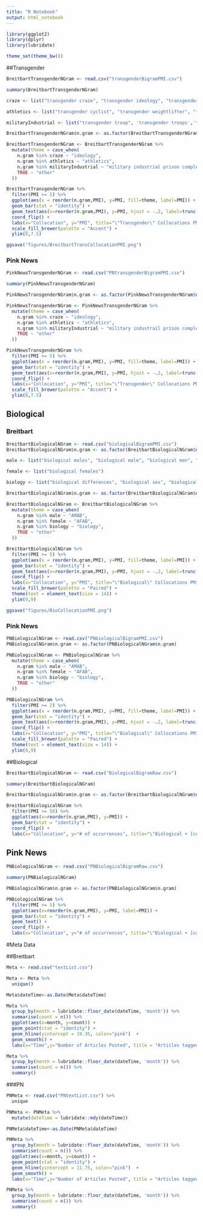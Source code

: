 ```yaml
---
title: "R Notebook"
output: html_notebook
---
```


```r
library(ggplot2)
library(dplyr)
library(lubridate)

theme_set(theme_bw())
```

##Transgender

```r
BreitbartTransgenderNGram <- read.csv("transgenderBigramPMI.csv")
```

```r
summary(BreitbartTransgenderNGram)
```

```r
craze <- list("transgender craze", "transgender ideology", "transgender activists", "transgender movement", "transgender lobby", "transgender advocates", "transgender trend")

athletics <- list("transgender cyclist", "transgender weightlifter", "transgender athletes", "transgender swimmer","transgender lifestyle", "transgender footballer")

militaryIndustrial <- list("transgender troop", 'transgender troops','transgender inmate','transgender prisoners', 'transgender inmates','transgender servicepeople', 'transgender soldier','transgender prisoner', 'transgender soldiers')
```

```r
BreitbartTransgenderNGram$n.gram <- as.factor(BreitbartTransgenderNGram$n.gram)

BreitbartTransgenderNGram <- BreitbartTransgenderNGram %>%
  mutate(theme = case_when(
    n.gram %in% craze ~ "ideology",
    n.gram %in% athletics ~ "athletics",
    n.gram %in% militaryIndustrial ~ "military industrial prison complex",
    TRUE ~ "other"
  ))
```



```r
BreitbartTransgenderNGram %>%
  filter(PMI >= 5) %>%
  ggplot(aes(x = reorder(n.gram,PMI), y=PMI, fill=theme, label=PMI)) +
  geom_bar(stat = "identity") +
  geom_text(aes(x=reorder(n.gram,PMI), y=PMI, hjust = -.2, label=trunc(PMI*10^2)/10^2)) + 
  coord_flip() +
  labs(x="Collocation", y="PMI", title="\"Transgender\" Collocations PMI in Breitbart Articles",fill="Theme") +
  scale_fill_brewer(palette = "Accent") + 
  ylim(0,7.5)
```

```r
ggsave("figures/BreitbartTransCollocationPMI.png")
```

### Pink News


```r
PinkNewsTransgenderNGram <- read.csv("PNtransgenderBigramPMI.csv")
```

```r
summary(PinkNewsTransgenderNGram)
```


```r
PinkNewsTransgenderNGram$n.gram <- as.factor(PinkNewsTransgenderNGram$n.gram)

PinkNewsTransgenderNGram <- PinkNewsTransgenderNGram %>%
  mutate(theme = case_when(
    n.gram %in% craze ~ "ideology",
    n.gram %in% athletics ~ "athletics",
    n.gram %in% militaryIndustrial ~ "military industrail prison complex",
    TRUE ~ "other"
  ))
```



```r
PinkNewsTransgenderNGram %>%
  filter(PMI >= 5) %>%
  ggplot(aes(x = reorder(n.gram,PMI), y=PMI, fill=theme, label=PMI)) +
  geom_bar(stat = "identity") +
  geom_text(aes(x=reorder(n.gram,PMI), y=PMI, hjust = -.2, label=trunc(PMI*10^2)/10^2)) + 
  coord_flip() +
  labs(x="Collocation", y="PMI", title="\"Transgender\" Collocations PMI in Pink News Articles",fill="Theme") +
  scale_fill_brewer(palette = "Accent") + 
  ylim(0,7.5)
```

## Biological 

### Breitbart

```r
BreitbartBiologicalNGram <- read.csv("biologicalBigramPMI.csv")
BreitbartBiologicalNGram$n.gram <- as.factor(BreitbartBiologicalNGram$n.gram)
```

```r
male <- list("biological males", "biological male", "biological men", "biological boys")

female <- list("biological females")

biology <- list("biological differences", "biological sex", "biological reality", "biological sexes")
```

```r
BreitbartBiologicalNGram$n.gram <- as.factor(BreitbartBiologicalNGram$n.gram)

BreitbartBiologicalNGram <- BreitbartBiologicalNGram %>%
  mutate(theme = case_when(
    n.gram %in% male ~ "AMAB",
    n.gram %in% female ~ "AFAB",
    n.gram %in% biology ~ "biology",
    TRUE ~ "other"
  ))
```

```r
BreitbartBiologicalNGram %>%
  filter(PMI >= 5) %>%
  ggplot(aes(x = reorder(n.gram,PMI), y=PMI, fill=theme, label=PMI)) +
  geom_bar(stat = "identity") +
  geom_text(aes(x=reorder(n.gram,PMI), y=PMI, hjust = -.2, label=trunc(PMI*10^2)/10^2)) + 
  coord_flip() +
  labs(x="Collocation", y="PMI", title="\"Biological\" Collocations PMI in Breitbart Articles",fill="Theme") +
  scale_fill_brewer(palette = "Paired") + 
  theme(text = element_text(size = 14)) + 
  ylim(0,9)
```

```r
ggsave("figures/BioCollocationPMI.png")
```

### Pink News

```r
PNBiologicalNGram <- read.csv("PNbiologicalBigramPMI.csv")
PNBiologicalNGram$n.gram <- as.factor(PNBiologicalNGram$n.gram)
```


```r
PNBiologicalNGram <- PNBiologicalNGram %>%
  mutate(theme = case_when(
    n.gram %in% male ~ "AMAB",
    n.gram %in% female ~ "AFAB",
    n.gram %in% biology ~ "biology",
    TRUE ~ "other"
  ))
```

```r
PNBiologicalNGram %>%
  filter(PMI >= 2) %>%
  ggplot(aes(x = reorder(n.gram,PMI), y=PMI, fill=theme, label=PMI)) +
  geom_bar(stat = "identity") +
  geom_text(aes(x=reorder(n.gram,PMI), y=PMI, hjust = -.2, label=trunc(PMI*10^2)/10^2)) + 
  coord_flip() +
  labs(x="Collocation", y="PMI", title="\"Biological\" Collocations PMI in Pink News Articles",fill="Theme") +
  scale_fill_brewer(palette = "Paired") + 
  theme(text = element_text(size = 14)) + 
  ylim(0,9)
```

##Biological

```r
BreitbartBiologicalNGram <- read.csv("BiologicalBigramRaw.csv")
```

```r
summary(BreitbartBiologicalNGram)
```

```r
BreitbartBiologicalNGram$n.gram <- as.factor(BreitbartBiologicalNGram$n.gram)
```


```r
BreitbartBiologicalNGram %>% 
  filter(PMI >= 50) %>% 
  ggplot(aes(x=reorder(n.gram,PMI), y=PMI)) + 
  geom_bar(stat = "identity") + 
  coord_flip() + 
  labs(x="Collocation", y="# of occurrences", title="\"Biological + [collocate]\" Counts in Breitbart Articles")
```

## Pink News

```r
PNBiologicalNGram <- read.csv("PNBiologicalBigramRaw.csv")
```

```r
summary(PNBiologicalNGram)
```

```r
PNBiologicalNGram$n.gram <- as.factor(PNBiologicalNGram$n.gram)
```


```r
PNBiologicalNGram %>% 
  filter(PMI >= 5) %>% 
  ggplot(aes(x=reorder(n.gram,PMI), y=PMI, label=PMI)) + 
  geom_bar(stat = "identity") + 
  geom_text() + 
  coord_flip() + 
  labs(x="Collocation", y="# of occurrences", title="\"Biological + [collocate]\" Counts in Breitbart Articles")
```

#Meta Data

##Breitbart

```r
Meta <- read.csv("textList.csv")
```


```r
Meta <- Meta %>% 
  unique()
```

```r
Meta$dateTime<-as.Date(Meta$dateTime)
```

```r
Meta %>% 
  group_by(month = lubridate::floor_date(dateTime, 'month')) %>% 
  summarise(count = n()) %>% 
  ggplot(aes(x=month, y=count)) + 
  geom_point(stat = "identity") + 
  geom_hline(yintercept = 19.35, color="pink")  + 
  geom_smooth() + 
  labs(x="Time",y="Number of Articles Posted", title = "Articles tagged \'transgender\' on Breitbart")
```

```r
Meta %>% 
  group_by(month = lubridate::floor_date(dateTime, 'month')) %>% 
  summarise(count = n()) %>% 
  summary()
```



###PN 

```r
PNMeta <- read.csv("PNtextList.csv") %>% 
  unique
```

```r
PNMeta <- PNMeta %>% 
  mutate(dateTime = lubridate::mdy(dateTime))

PNMeta$dateTime<-as.Date(PNMeta$dateTime)
```

```r
PNMeta %>% 
  group_by(month = lubridate::floor_date(dateTime, 'month')) %>% 
  summarise(count = n()) %>% 
  ggplot(aes(x=month, y=count)) + 
  geom_point(stat = "identity") + 
  geom_hline(yintercept = 11.75, color="pink")  + 
  geom_smooth() + 
  labs(x="Time",y="Number of Articles Posted", title = "Articles tagged \'transgender\' on Pink News")
```

```r
PNMeta %>% 
  group_by(month = lubridate::floor_date(dateTime, 'month')) %>% 
  summarise(count = n()) %>% 
  summary()
```





